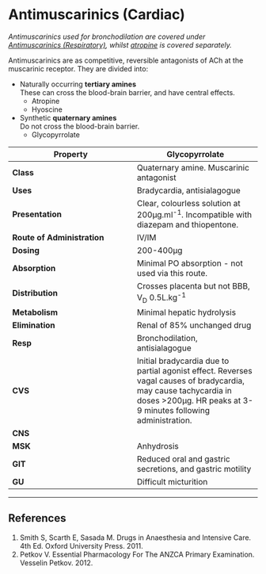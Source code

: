 # Antimuscarinics (Cardiac)


*Antimuscarinics used for bronchodilation are covered under [Antimuscarinics (Respiratory)](antimuscarinics.md), whilst [atropine](atropine.md) is covered separately.*


Antimuscarinics are as competitive, reversible antagonists of ACh at the muscarinic receptor. They are divided into:

* Naturally occurring **tertiary amines**\
These can cross the blood-brain barrier, and have central effects.
    * Atropine
    * Hyoscine
* Synthetic **quaternary amines**\
Do not cross the blood-brain barrier.
    * Glycopyrrolate
  \


|Property|Glycopyrrolate|Hyoscine
|--|--|
|**Class**|Quaternary amine. Muscarinic antagonist|Tertiary amine
|**Uses**|Bradycardia, antisialagogue|Antisialagogue, motion sickness
|**Presentation**|Clear, colourless solution at 200μg.ml^-1^. Incompatible with diazepam and thiopentone.|Racemic, only L-isomer active
|**Route of Administration**|IV/IM|PO, SC, IV/IM
|**Dosing**|200-400μg|20-40mg IV slow push or IM|
|**Absorption**|Minimal PO absorption - not used via this route.| < 50% PO bioavailability
|**Distribution**|Crosses placenta but not BBB, V~D~ 0.5L.kg^-1^|V~D~ 2L.kg^-1^|
|**Metabolism**|Minimal hepatic hydrolysis|Extensive metabolism by hepatic esterases
|**Elimination**|Renal of 85% unchanged drug|Renal of metabolites
|**Resp**|Bronchodilation, antisialagogue|Bronchodilation, greatest antisialagogue effect
|**CVS**|Initial bradycardia due to partial agonist effect. Reverses vagal causes of bradycardia, may cause tachycardia in doses >200μg. HR peaks at 3-9 minutes following administration.|Least likely anticholinergic to cause tachycardia
|**CNS**||Most likely anticholinergic to cause central anticholinergic syndrome
|**MSK**|Anhydrosis||
|**GIT**|Reduced oral and gastric secretions, and gastric motility|Reduced oral and gastric secretions, and gastric motility. Increases biliary peristalsis|
|**GU**|Difficult micturition||

---
## References

1. Smith S, Scarth E, Sasada M. Drugs in Anaesthesia and Intensive Care. 4th Ed. Oxford University Press. 2011.
2. Petkov V. Essential Pharmacology For The ANZCA Primary Examination. Vesselin Petkov. 2012.
